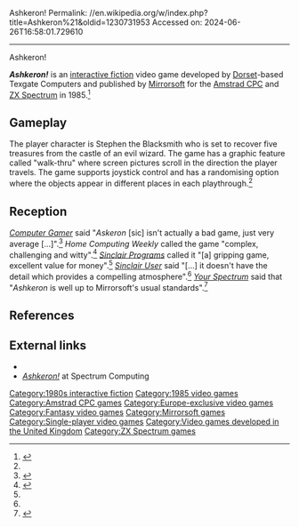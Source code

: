 Ashkeron!
Permalink: //en.wikipedia.org/w/index.php?title=Ashkeron%21&oldid=1230731953
Accessed on: 2024-06-26T16:58:01.729610



------
Ashkeron!
{{Short description|1985 video game}}
{{use dmy dates|date=April 2023}}
{{Infobox video game
| title         = Ashkeron!
| image         = Ashkeron cover.jpg
| developer     = Texgate Computers<ref name="crash"/>
| publisher     = [[Mirrorsoft]]
| designer      = 
| programmer    = 
| artist        = 
| writer        = 
| composer      = 
| engine        = 
| series        = 
| platforms     = [[Amstrad CPC]], [[ZX Spectrum]]
| released      = {{vgrelease|EU|1985}}
| genre         = [[Interactive fiction]]
| modes         = [[Single-player]]
}}

'''''Ashkeron!''''' is an [[interactive fiction]] video game developed by [[Dorset]]-based Texgate Computers and published by [[Mirrorsoft]] for the [[Amstrad CPC]] and [[ZX Spectrum]] in 1985.<ref>{{cite magazine |title=Attention All Spectrum Users - Basic Trace |journal=[[Popular Computing Weekly]] |date=19-25 May 1983 |volume=2 |issue=20 |page=42 |publisher=[[Sunshine Publications]]}}</ref>

==Gameplay==
The player character is Stephen the Blacksmith who is set to recover five treasures from the castle of an evil wizard. The game has a graphic feature called "walk-thru" where screen pictures scroll in the direction the player travels. The game supports joystick control and has a randomising option where the objects appear in different places in each playthrough.<ref name="YS"/>

==Reception==
{{Video game reviews
| AAction = 70%<ref name="AAction">{{cite magazine |last1=The Pilgrim |title=Adventure - Ashkeron |journal=[[Amstrad Action]] |date=November 1985 |issue=2 |pages=79–81 |publisher=[[Future plc]]}}</ref>
| Amtix = 20%<ref name="amtix">{{cite magazine |last1=Masterson |first1=Sean |title=Adventure - Ashkeron |journal=[[Amtix]] |date=November 1985 |issue=1 |page=87 |publisher=[[Newsfield Publications Ltd]]}}</ref>
| ASM = 0/2/7/2<ref name="ASM">{{cite magazine |last1=Kleimann |first1=Manfred |title=Müder Krieger |journal=[[Aktueller Software Markt]] |date=March–April 1986 |issue=1/86 |page=86 |publisher=Tronic-Verlag |quote=Grafik: 0, Story: 2, Vocabular: 7, Atmosphäre: 2}}</ref>
| CRASH = 8/10<ref name="crash">{{cite magazine |last1=Brewster |first1=Derek |title=Derek Brewster's Adventure Trail - ASHKERON! |journal=[[Crash (magazine)|Crash]] |date=July 1985 |issue=18 |page=104 |publisher=[[Newsfield Publications Ltd]]}}</ref>
| CVG = 7/10<ref name="CVG">{{cite magazine |last1=Campbell |first1=Keith |title=Adventure Reviews - Ashkeron! |journal=[[Computer and Video Games]] |date=August 1985 |issue=46 |page=104 |publisher=[[Future plc]]}}</ref>
| SUser = 3/5<ref name="SU">{{cite magazine |last1=Price |first1=Richard |title=Adventure - Ashkeron |journal=[[Sinclair User]] |date=July 1985 |issue=40 |page=99 |publisher=[[EMAP]]}}</ref>
| rev1 = ''[[Sinclair Programs]]''
| rev1Score = 70%<ref name="SP">{{cite magazine |title=Soft Focus - Ashkeron |journal=[[Sinclair Programs]] |date=July 1985 |issue=33 |page=17 |publisher=[[EMAP]]}}</ref>
}}

''[[Computer Gamer]]'' said "''Askeron'' [sic] isn't actually a bad game, just very average [...]".<ref name="CG">{{cite magazine |last1=C.J. |title=Reviews - Ashkeron |journal=Computer Gamer |date=June 1985 |issue=3 |page=64 |publisher=[[Argus Specialist Publications]]}}</ref> ''Home Computing Weekly'' called the game "complex, challenging and witty".<ref name="HCW">{{cite magazine |last1=JGD |title=Reviews - Ashkeron |journal=Home Computing Weekly |date=30 April 1985 |issue=110 |page=11 |publisher=[[Argus Specialist Publications]]}}</ref> ''[[Sinclair Programs]]'' called it "[a] gripping game, excellent value for money".<ref name="SP"/> ''[[Sinclair User]]'' said "[...] it doesn't have the detail which provides a compelling atmosphere".<ref name="SU"/> ''[[Your Spectrum]]'' said that "''Ashkeron'' is well up to Mirrorsoft's usual standards".<ref name="YS">{{cite magazine |last1=Nicholls |first1=Dave |title=Spectrum Adventures - Ashkeron |journal=[[Your Spectrum]] |date=July 1985 |issue=16 |page=37 |publisher=[[Dennis Publishing]]}}</ref>

==References==
{{reflist}}

==External links==
* {{moby game|id=/ashkeron}}
* [https://spectrumcomputing.co.uk/entry/5970/ZX-Spectrum/Ashkeron ''Ashkeron!''] at Spectrum Computing

[[Category:1980s interactive fiction]]
[[Category:1985 video games]]
[[Category:Amstrad CPC games]]
[[Category:Europe-exclusive video games]]
[[Category:Fantasy video games]]
[[Category:Mirrorsoft games]]
[[Category:Single-player video games]]
[[Category:Video games developed in the United Kingdom]]
[[Category:ZX Spectrum games]]
